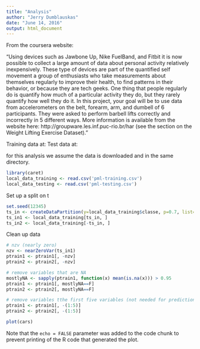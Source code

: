 ```yaml
---
title: "Analysis"
author: "Jerry Dumblauskas"
date: "June 14, 2016"
output: html_document
---
```


From the coursera website:

"Using devices such as Jawbone Up, Nike FuelBand, and Fitbit it is now possible to collect a large amount of data about personal activity relatively inexpensively. These type of devices are part of the quantified self movement a group of enthusiasts who take measurements about themselves regularly to improve their health, to find patterns in their behavior, or because they are tech geeks. One thing that people regularly do is quantify how much of a particular activity they do, but they rarely quantify how well they do it. In this project, your goal will be to use data from accelerometers on the belt, forearm, arm, and dumbell of 6 participants. They were asked to perform barbell lifts correctly and incorrectly in 5 different ways. More information is available from the website here: http://groupware.les.inf.puc-rio.br/har (see the section on the Weight Lifting Exercise Dataset)."


Training data at:
Test data at:

for this analysis we assume the data is downloaded and in the same directory.


```r
library(caret)
local_data_training <- read.csv('pml-training.csv')
local_data_testing <- read.csv('pml-testing.csv')
```

Set up a split on t
```r
set.seed(12345)
ts_in <- createDataPartition(y=local_data_training$classe, p=0.7, list=F)
ts_in1 <- local_data_training[ts_in, ]
ts_in2 <- local_data_training[-ts_in, ]

```

Clean up data
```r
# nzv (nearly zero)
nzv <- nearZeroVar(ts_in1)
ptrain1 <- ptrain1[, -nzv]
ptrain2 <- ptrain2[, -nzv]

# remove variables that are NA
mostlyNA <- sapply(ptrain1, function(x) mean(is.na(x))) > 0.95
ptrain1 <- ptrain1[, mostlyNA==F]
ptrain2 <- ptrain2[, mostlyNA==F]

# remove variables tthe first five variables (not needed for prediction)
ptrain1 <- ptrain1[, -(1:5)]
ptrain2 <- ptrain2[, -(1:5)]
```






```r
plot(cars)
```

Note that the `echo = FALSE` parameter was added to the code chunk to prevent printing of the R code that generated the plot.
